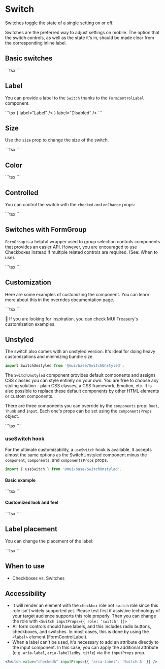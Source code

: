 
# Switch

<p className="description">
  Switches toggle the state of a single setting on or off.
</p>

Switches are the preferred way to adjust settings on mobile.
The option that the switch controls, as well as the state it's in,
should be made clear from the corresponding inline label.

## Basic switches

<BasicSwitches />
```tsx
<Switch {...label} defaultChecked />
<Switch {...label} />
<Switch {...label} disabled defaultChecked />
<Switch {...label} disabled />
```

## Label

You can provide a label to the `Switch` thanks to the `FormControlLabel` component.

<SwitchLabels />
```tsx
<FormGroup>
  <FormControlLabel control={<Switch defaultChecked />} label="Label" />
  <FormControlLabel disabled control={<Switch />} label="Disabled" />
</FormGroup>
```

## Size

Use the `size` prop to change the size of the switch.

<SwitchesSize />
```tsx
<Switch {...label} defaultChecked size="small" />
<Switch {...label} defaultChecked />
```

## Color

<ColorSwitches />
```tsx
<Switch {...label} defaultChecked />
<Switch {...label} defaultChecked color="secondary" />
<Switch {...label} defaultChecked color="warning" />
<Switch {...label} defaultChecked color="default" />
<GreenSwitch {...label} defaultChecked />
```

## Controlled

You can control the switch with the `checked` and `onChange` props:

<ControlledSwitches />
```tsx
<Switch
  checked={checked}
  onChange={handleChange}
  inputProps={{ 'aria-label': 'controlled' }}
/>
```

## Switches with FormGroup

`FormGroup` is a helpful wrapper used to group selection controls components that provides an easier API.
However, you are encouraged to use Checkboxes instead if multiple related controls are required. (See: When to use).

<SwitchesGroup />
```tsx
<SwitchesGroup />
```

## Customization

Here are some examples of customizing the component.
You can learn more about this in the overrides documentation page.

<CustomizedSwitches />
```tsx
<CustomizedSwitches />
```

🎨 If you are looking for inspiration, you can check MUI Treasury's customization examples.

## Unstyled

The switch also comes with an unstyled version. It's ideal for doing heavy customizations and minimizing bundle size.

```jsx
import SwitchUnstyled from '@mui/base/SwitchUnstyled';
```

The `SwitchUnstyled` component provides default components and assigns CSS classes you can style entirely on your own.
You are free to choose any styling solution - plain CSS classes, a CSS framework, Emotion, etc.
It is also possible to replace these default components by other HTML elements or custom components.

There are three components you can override by the `components` prop: `Root`, `Thumb` and `Input`. Each one's props can be set using the `componentsProps` object.

<UnstyledSwitches />
```tsx
<SwitchUnstyled component={Root} {...label} defaultChecked />
<SwitchUnstyled component={Root} {...label} />
<SwitchUnstyled component={Root} {...label} defaultChecked disabled />
<SwitchUnstyled component={Root} {...label} disabled />
```

### useSwitch hook

For the ultimate customizability, a `useSwitch` hook is available.
It accepts almost the same options as the SwitchUnstyled component minus the `component`, `components`, and `componentsProps` props.

```jsx
import { useSwitch } from '@mui/base/SwitchUnstyled';
```

#### Basic example

<UseSwitchesBasic />
```tsx
<BasicSwitch defaultChecked />
<BasicSwitch />
<BasicSwitch defaultChecked disabled />
<BasicSwitch disabled />
```

#### Customized look and feel

<UseSwitchesCustom />
```tsx
<MUISwitch defaultChecked />
```

## Label placement

You can change the placement of the label:

<FormControlLabelPosition />
```tsx
<FormControlLabelPosition />
```

## When to use

- Checkboxes vs. Switches

## Accessibility

- It will render an element with the `checkbox` role not `switch` role since this
  role isn't widely supported yet. Please test first if assistive technology of your
  target audience supports this role properly. Then you can change the role with
  `<Switch inputProps={{ role: 'switch' }}>`
- All form controls should have labels, and this includes radio buttons, checkboxes, and switches. In most cases, this is done by using the `<label>` element (FormControlLabel).
- When a label can't be used, it's necessary to add an attribute directly to the input component.
  In this case, you can apply the additional attribute (e.g. `aria-label`, `aria-labelledby`, `title`) via the `inputProps` prop.

```jsx
<Switch value="checkedA" inputProps={{ 'aria-label': 'Switch A' }} />
```
